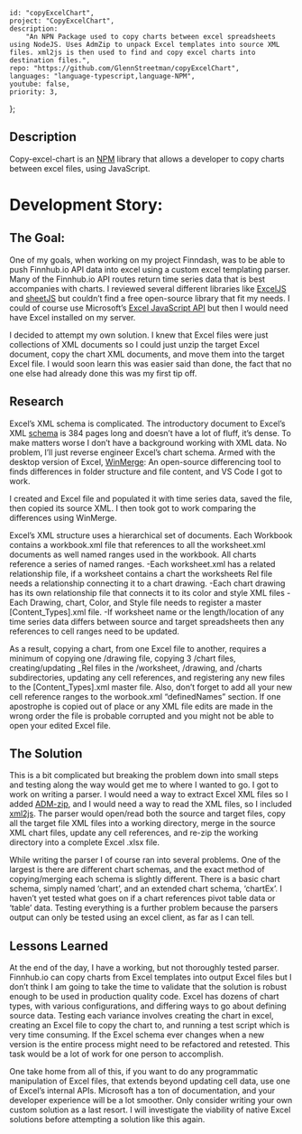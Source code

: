 
    id: "copyExcelChart",
    project: "CopyExcelChart",
    description:
        "An NPN Package used to copy charts between excel spreadsheets using NodeJS. Uses AdmZip to unpack Excel templates into source XML files. xml2js is then used to find and copy excel charts into destination files.",
    repo: "https://github.com/GlennStreetman/copyExcelChart",
    languages: "language-typescript,language-NPM",
    youtube: false,
    priority: 3,
};

## Description 

Copy-excel-chart is an [NPM](https://www.npmjs.com/package/copy-excel-chart) library that allows a developer to copy charts between excel files, using JavaScript.

# Development Story:

## The Goal:

One of my goals, when working on my project Finndash, was to be able to push Finnhub.io API data into excel using a custom excel templating
parser. Many of the Finnhub.io API routes return time series data that is best accompanies with charts. I reviewed several different
libraries like [ExcelJS](https://www.npmjs.com/package/exceljs) and [sheetJS](https://sheetjs.com/) but couldn’t find a free open-source library that fit my needs. I could of course use Microsoft’s
[Excel JavaScript API](https://docs.microsoft.com/en-us/office/dev/add-ins/excel/excel-add-ins-charts) but then I would need have Excel installed on my server.

I decided to attempt my own solution. I knew that Excel files were just collections of XML documents so I could just unzip the target Excel
document, copy the chart XML documents, and move them into the target Excel file. I would soon learn this was easier said than done, the fact
that no one else had already done this was my first tip off.

## Research

Excel’s XML schema is complicated. The introductory document to Excel’s XML [schema](https://interoperability.blob.core.windows.net/files/MS-XLSX/%5bMS-XLSX%5d.pdf) is 384 pages long and doesn’t have a lot of fluff, it’s
dense. To make matters worse I don’t have a background working with XML data. No problem, I’ll just reverse engineer Excel’s chart schema. Armed
with the desktop version of Excel, [WinMerge](https://winmerge.org/?lang=en): An open-source differencing tool to finds differences in folder structure and file content, and
VS Code I got to work.

I created and Excel file and populated it with time series data, saved the file, then copied its source XML. I then took got to work comparing
the differences using WinMerge.

Excel’s XML structure uses a hierarchical set of documents. Each Workbook contains a workbook.xml file that references to all the
worksheet.xml documents as well named ranges used in the workbook. All charts reference a series of named ranges. -Each worksheet.xml has a
related relationship file, if a worksheet contains a chart the worksheets Rel file needs a relationship connecting it to a chart drawing. -Each
chart drawing has its own relationship file that connects it to its color and style XML files -Each Drawing, chart, Color, and Style file needs
to register a master [Content_Types].xml file. -If worksheet name or the length/location of any time series data differs between source and
target spreadsheets then any references to cell ranges need to be updated.

As a result, copying a chart, from one Excel file to another, requires a minimum of copying one /drawing file, copying 3 /chart files,
creating/updating \_Rel files in the /worksheet, /drawing, and /charts subdirectories, updating any cell references, and registering any new
files to the [Content_Types].xml master file. Also, don’t forget to add all your new cell reference ranges to the worbook.xml “definedNames”
section. If one apostrophe is copied out of place or any XML file edits are made in the wrong order the file is probable corrupted and you might
not be able to open your edited Excel file.

## The Solution

This is a bit complicated but breaking the problem down into small steps and testing along the way would get me to where I wanted to go. I got
to work on writing a parser. I would need a way to extract Excel XML files so I added [ADM-zip](https://www.npmjs.com/package/adm-zip), and I would need a way to read the XML files, so
I included [xml2js](https://www.npmjs.com/package/xml2js). The parser would open/read both the source and target files, copy all the target file XML files into a working directory,
merge in the source XML chart files, update any cell references, and re-zip the working directory into a complete Excel .xlsx file.

While writing the parser I of course ran into several problems. One of the largest is there are different chart schemas, and the exact method of
copying/merging each schema is slightly different. There is a basic chart schema, simply named ‘chart’, and an extended chart schema, ‘chartEx’.
I haven’t yet tested what goes on if a chart references pivot table data or ‘table’ data. Testing everything is a further problem because the
parsers output can only be tested using an excel client, as far as I can tell.

## Lessons Learned

At the end of the day, I have a working, but not thoroughly tested parser. Finnhub.io can copy charts from Excel templates into output Excel
files but I don’t think I am going to take the time to validate that the solution is robust enough to be used in production quality code. Excel
has dozens of chart types, with various configurations, and differing ways to go about defining source data. Testing each variance involves
creating the chart in excel, creating an Excel file to copy the chart to, and running a test script which is very time consuming. If the Excel
schema ever changes when a new version is the entire process might need to be refactored and retested. This task would be
a lot of work for one person to accomplish.

One take home from all of this, if you want to do any programmatic manipulation of Excel files, that extends beyond updating cell data, use one
of Excel’s internal APIs. Microsoft has a ton of documentation, and your developer experience will be a lot smoother. Only consider writing your
own custom solution as a last resort. I will investigate the viability of native Excel solutions before attempting a solution like this again.
